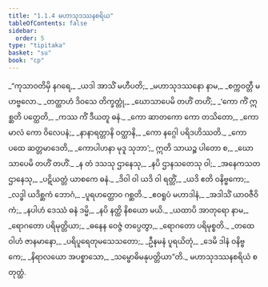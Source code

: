 ```yaml
---
title: "1.1.4 မဟာသုဒဿနစရိယ"
tableOfContents: false
sidebar:
  order: 5
type: "tipitaka"
basket: "su"
book: "cp"
---
```



<DynamicBreadcrumb />

<Division number="28" book="cp">

<Paragraph number="32" type="verses" book="cp">
_“ကုသာဝတိမှိ နဂရေ,_  
_ယဒါ အာသိံ မဟီပတိ;_  
_မဟာသုဒဿနော နာမ,_  
_စက္ကဝတ္တီ မဟဗ္ဗလော._  

</Paragraph>

</Division>
<Division number="29" book="cp">

<Paragraph number="33" type="verses" book="cp">
_တတ္ထာဟံ ဒိဝသေ တိက္ခတ္တုံ,_  
_ဃောသာပေမိ တဟိံ တဟိံ;_  
_‘ကော ကိံ ဣစ္ဆတိ ပတ္ထေတိ,_  
_ကဿ ကိံ ဒီယတူ ဓနံ._  

</Paragraph>

</Division>
<Division number="30" book="cp">

<Paragraph number="34" type="verses" book="cp">
_ကော ဆာတကော ကော တသိတော,_  
_ကော မာလံ ကော ဝိလေပနံ;_  
_နာနာရတ္တာနိ ဝတ္ထာနိ,_  
_ကော နဂ္ဂေါ ပရိဒဟိဿတိ._  

</Paragraph>

</Division>
<Division number="31" book="cp">

<Paragraph number="35" type="verses" book="cp">
_ကော ပထေ ဆတ္တမာဒေတိ,_  
_ကောပါဟနာ မုဒူ သုဘာ’;_  
ဣတိ သာယဉ္စ ပါတော စ,_  
_ဃောသာပေမိ တဟိံ တဟိံ._  

</Paragraph>

</Division>
<Division number="32" book="cp">

<Paragraph number="36" type="verses" book="cp">
_န တံ ဒသသု ဌာနေသု,_  
_နပိ ဌာနသတေသု ဝါ;_  
_အနေကသတဌာနေသု,_  
_ပဋိယတ္တံ ယာစကေ ဓနံ._  

</Paragraph>

</Division>
<Division number="33" book="cp">

<Paragraph number="37" type="verses" book="cp">
_ဒိဝါ ဝါ ယဒိ ဝါ ရတ္တိံ,_  
_ယဒိ ဧတိ ဝနိဗ္ဗကော;_  
_လဒ္ဓါ ယဒိစ္ဆကံ ဘောဂံ,_  
_ပူရဟတ္ထောဝ ဂစ္ဆတိ._  

</Paragraph>

</Division>
<Division number="34" book="cp">

<Paragraph number="38" type="verses" book="cp">
_ဧဝရူပံ မဟာဒါနံ,_  
_အဒါသိံ ယာဝဇီဝိကံ;_  
_နပါဟံ ဒေဿံ ဓနံ ဒမ္မိ,_  
_နပိ နတ္ထိ နိစယော မယိ._  

</Paragraph>

</Division>
<Division number="35" book="cp">

<Paragraph number="39" type="verses" book="cp">
_ယထာပိ အာတုရော နာမ,_  
_ရောဂတော ပရိမုတ္တိယာ;_  
_ဓနေန ဝေဇ္ဇံ တပ္ပေတွာ,_  
_ရောဂတော ပရိမုစ္စတိ._  

</Paragraph>

</Division>
<Division number="36" book="cp">

<Paragraph number="40" type="verses" book="cp">
_တထေဝါဟံ ဇာနမာနော,_  
_ပရိပူရေတုမသေသတော;_  
_ဦနမနံ ပူရယိတုံ,_  
_ဒေမိ ဒါနံ ဝနိဗ္ဗကေ;_  
_နိရာလယော အပစ္စာသော,_  
_သမ္ဗောဓိမနုပတ္တိယာ”တိ._  


</Paragraph>
</Division>

<Paragraph number="41" type="center" book="cp">
မဟာသုဒဿနစရိယံ စတုတ္ထံ.
</Paragraph>